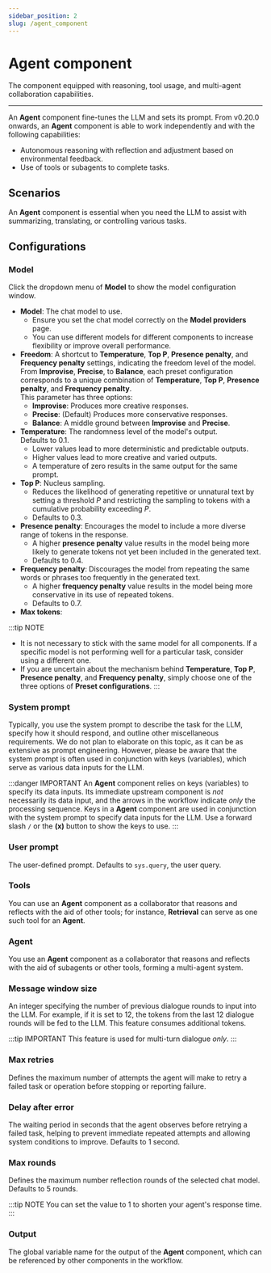 ```yaml
---
sidebar_position: 2
slug: /agent_component
---
```


# Agent component

The component equipped with reasoning, tool usage, and multi-agent collaboration capabilities.

---

An **Agent** component fine-tunes the LLM and sets its prompt. From v0.20.0 onwards, an **Agent** component is able to work independently and with the following capabilities:

- Autonomous reasoning with reflection and adjustment based on environmental feedback.
- Use of tools or subagents to complete tasks.

## Scenarios

An **Agent** component is essential when you need the LLM to assist with summarizing, translating, or controlling various tasks. 

## Configurations

### Model

Click the dropdown menu of **Model** to show the model configuration window.

- **Model**: The chat model to use.  
  - Ensure you set the chat model correctly on the **Model providers** page.
  - You can use different models for different components to increase flexibility or improve overall performance.
- **Freedom**: A shortcut to **Temperature**, **Top P**, **Presence penalty**, and **Frequency penalty** settings, indicating the freedom level of the model. From **Improvise**, **Precise**, to **Balance**, each preset configuration corresponds to a unique combination of **Temperature**, **Top P**, **Presence penalty**, and **Frequency penalty**.   
  This parameter has three options:
  - **Improvise**: Produces more creative responses.
  - **Precise**: (Default) Produces more conservative responses.
  - **Balance**: A middle ground between **Improvise** and **Precise**.
- **Temperature**: The randomness level of the model's output.  
  Defaults to 0.1.
  - Lower values lead to more deterministic and predictable outputs.
  - Higher values lead to more creative and varied outputs.
  - A temperature of zero results in the same output for the same prompt.
- **Top P**: Nucleus sampling.  
  - Reduces the likelihood of generating repetitive or unnatural text by setting a threshold *P* and restricting the sampling to tokens with a cumulative probability exceeding *P*.
  - Defaults to 0.3.
- **Presence penalty**: Encourages the model to include a more diverse range of tokens in the response.  
  - A higher **presence penalty** value results in the model being more likely to generate tokens not yet been included in the generated text.
  - Defaults to 0.4.
- **Frequency penalty**: Discourages the model from repeating the same words or phrases too frequently in the generated text.  
  - A higher **frequency penalty** value results in the model being more conservative in its use of repeated tokens.
  - Defaults to 0.7.
- **Max tokens**: 

:::tip NOTE
- It is not necessary to stick with the same model for all components. If a specific model is not performing well for a particular task, consider using a different one.
- If you are uncertain about the mechanism behind **Temperature**, **Top P**, **Presence penalty**, and **Frequency penalty**, simply choose one of the three options of **Preset configurations**.
:::

### System prompt

Typically, you use the system prompt to describe the task for the LLM, specify how it should respond, and outline other miscellaneous requirements. We do not plan to elaborate on this topic, as it can be as extensive as prompt engineering. However, please be aware that the system prompt is often used in conjunction with keys (variables), which serve as various data inputs for the LLM. 

:::danger IMPORTANT
An **Agent** component relies on keys (variables) to specify its data inputs. Its immediate upstream component is *not* necessarily its data input, and the arrows in the workflow indicate *only* the processing sequence. Keys in a **Agent** component are used in conjunction with the system prompt to specify data inputs for the LLM. Use a forward slash `/` or the **(x)** button to show the keys to use.
:::

### User prompt

The user-defined prompt. Defaults to `sys.query`, the user query.


### Tools 

You can use an **Agent** component as a collaborator that reasons and reflects with the aid of other tools; for instance, **Retrieval** can serve as one such tool for an **Agent**.

### Agent 

You use an **Agent** component as a collaborator that reasons and reflects with the aid of subagents or other tools, forming a multi-agent system.

### Message window size

An integer specifying the number of previous dialogue rounds to input into the LLM. For example, if it is set to 12, the tokens from the last 12 dialogue rounds will be fed to the LLM. This feature consumes additional tokens.

:::tip IMPORTANT
This feature is used for multi-turn dialogue *only*.
:::

### Max retries

Defines the maximum number of attempts the agent will make to retry a failed task or operation before stopping or reporting failure.

### Delay after error

The waiting period in seconds that the agent observes before retrying a failed task, helping to prevent immediate repeated attempts and allowing system conditions to improve. Defaults to 1 second.

### Max rounds

Defines the maximum number reflection rounds of the selected chat model. Defaults to 5 rounds.

:::tip NOTE
You can set the value to 1 to shorten your agent's response time.
:::

### Output

The global variable name for the output of the **Agent** component, which can be referenced by other components in the workflow.